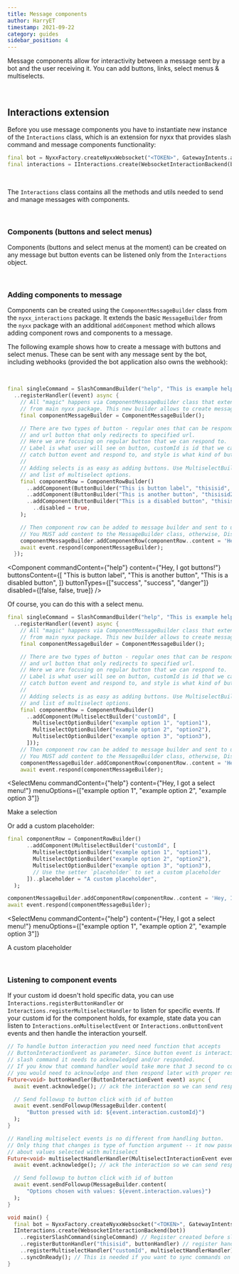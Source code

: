 ```yaml
---
title: Message components
author: HarryET
timestamp: 2021-09-22
category: guides
sidebar_position: 4
---
```



Message components allow for interactivity between a message sent by a bot and the user receiving it. You can add buttons, links, select menus & multiselects.

<br />

## Interactions extension

Before you use message components you have to instantiate new instance of the `Interactions` class, which is an extension for nyxx that provides slash command and message components functionality:

```dart
final bot = NyxxFactory.createNyxxWebsocket("<TOKEN>", GatewayIntents.allUnprivileged);
final interactions = IInteractions.create(WebsocketInteractionBackend(bot));
```


<br />

The `Interactions` class contains all the methods and utils needed to send and manage messages with components.

<br />

### Components (buttons and select menus)

Components (buttons and select menus at the moment) can be created on any message but button events can be listened only from the `Interactions` object.

<br />

### Adding components to message

Components can be created using the `ComponentMessageBuilder` class from the `nyxx_interactions` package. It extends the basic
`MessageBuilder` from the `nyxx` package with an additional `addComponent` method which allows adding component rows and
components to a message.

The following example shows how to create a message with buttons and select menus. These can be sent with any message
sent by the bot, including webhooks (provided the bot application also owns the webhook):

<br />

```dart
final singleCommand = SlashCommandBuilder("help", "This is example help command", [])
  ..registerHandler((event) async {
    // All "magic" happens via ComponentMessageBuilder class that extends MessageBuilder
    // from main nyxx package. This new builder allows to create message with components.
    final componentMessageBuilder = ComponentMessageBuilder();

    // There are two types of button - regular ones that can be responded to an interaction
    // and url button that only redirects to specified url.
    // Here we are focusing on regular button that we can respond to.
    // Label is what user will see on button, customId is id that we ca use later to
    // catch button event and respond to, and style is what kind of button we want create.
    //
    // Adding selects is as easy as adding buttons. Use MultiselectBuilder with custom id
    // and list of multiselect options.
    final componentRow = ComponentRowBuilder()
      ..addComponent(ButtonBuilder("This is button label", "thisisid", ButtonStyle.success))
      ..addComponent(ButtonBuilder("This is another button", "thisisid2", ButtonStyle.success))
      ..addComponent(ButtonBuilder("This is a disabled button", "thisisid3", ButtonStyle.danger)
        ..disabled = true,
    );

    // Then component row can be added to message builder and sent to user.
    // You MUST add content to the MessageBuilder class, otherwise, Discord will throw an error.
    componentMessageBuilder.addComponentRow(componentRow..content = 'Hey, I got buttons!');
    await event.respond(componentMessageBuilder);
  });
```

<Component
  commandContent={"help"}
  content={"Hey, I got buttons!"}
  buttonsContent={[
    "This is button label",
    "This is another button",
    "This is a disabled button",
  ]}
  buttonTypes={["success", "success", "danger"]}
  disabled={[false, false, true]}
/>

Of course, you can do this with a select menu.

```dart
final singleCommand = SlashCommandBuilder("help", "This is example help command", [])
  ..registerHandler((event) async {
    // All "magic" happens via ComponentMessageBuilder class that extends MessageBuilder
    // from main nyxx package. This new builder allows to create message with components.
    final componentMessageBuilder = ComponentMessageBuilder();

    // There are two types of button - regular ones that can be responded to an interaction
    // and url button that only redirects to specified url.
    // Here we are focusing on regular button that we can respond to.
    // Label is what user will see on button, customId is id that we ca use later to
    // catch button event and respond to, and style is what kind of button we want create.
    //
    // Adding selects is as easy as adding buttons. Use MultiselectBuilder with custom id
    // and list of multiselect options.
    final componentRow = ComponentRowBuilder()
      ..addComponent(MultiselectBuilder("customId", [
        MultiselectOptionBuilder("example option 1", "option1"),
        MultiselectOptionBuilder("example option 2", "option2"),
        MultiselectOptionBuilder("example option 3", "option3"),
      ]));
    // Then component row can be added to message builder and sent to user.
    // You MUST add content to the MessageBuilder class, otherwise, Discord will throw an error.
    componentMessageBuilder.addComponentRow(componentRow..content = 'Hey, I got a select menu!');
    await event.respond(componentMessageBuilder);
```

<SelectMenu
  commandContent={"help"}
  content={"Hey, I got a select menu!"}
  menuOptions={["example option 1", "example option 2", "example option 3"]}
>
  Make a selection
</SelectMenu>

Or add a custom placeholder:

```dart
final componentRow = ComponentRowBuilder()
      ..addComponent(MultiselectBuilder("customId", [
        MultiselectOptionBuilder("example option 1", "option1"),
        MultiselectOptionBuilder("example option 2", "option2"),
        MultiselectOptionBuilder("example option 3", "option3"),
        // Use the setter `placeholder` to set a custom placeholder
      ])..placeholder = "A custom placeholder",
  );

componentMessageBuilder.addComponentRow(componentRow..content = 'Hey, I got a select menu!');
await event.respond(componentMessageBuilder);
```

<SelectMenu
  commandContent={"help"}
  content={"Hey, I got a select menu!"}
  menuOptions={["example option 1", "example option 2", "example option 3"]}
>
  A custom placeholder
</SelectMenu>

<br />

### Listening to component events

If your custom id doesn't hold specific data, you can use `Interactions.registerButtonHandler` or `Interactions.registerMultiselectHandler`
to listen for specific events. If your custom id for the component holds, for example, state data you can listen to
`Interactions.onMultiselectEvent` or `Interactions.onButtonEvent` events and then handle the interaction yourself.

```dart
// To handle button interaction you need need function that accepts
// ButtonInteractionEvent as parameter. Since button event is interaction like
// slash command it needs to acknowledged and/or responded.
// If you know that command handler would take more that 3 second to complete
// you would need to acknowledge and then respond later with proper result.
Future<void> buttonHandler(ButtonInteractionEvent event) async {
  await event.acknowledge(); // ack the interaction so we can send response later

  // Send followup to button click with id of button
  await event.sendFollowup(MessageBuilder.content(
      "Button pressed with id: ${event.interaction.customId}")
  );
}

// Handling multiselect events is no different from handling button.
// Only thing that changes is type of function argument -- it now passes information
// about values selected with multiselect
Future<void> multiselectHandlerHandler(MultiselectInteractionEvent event) async {
  await event.acknowledge(); // ack the interaction so we can send response later

  // Send followup to button click with id of button
  await event.sendFollowup(MessageBuilder.content(
      "Options chosen with values: ${event.interaction.values}")
  );
}

void main() {
  final bot = NyxxFactory.createNyxxWebsocket("<TOKEN>", GatewayIntents.allUnprivileged);
  IInteractions.create(WebsocketInteractionBackend(bot))
    ..registerSlashCommand(singleCommand) // Register created before slash command
    ..registerButtonHandler("thisisid", buttonHandler) // register handler for button with id: thisisid
    ..registerMultiselectHandler("customId", multiselectHandlerHandler) // register handler for multiselect with id: customId
    ..syncOnReady(); // This is needed if you want to sync commands on bot startup.
}
```
